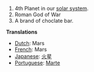 #4th Planet in our [[solar system]].
#Roman God of War
#A brand of choclate bar.

'''Translations'''
*[[Dutch]]: Mars
*[[French]]: Mars
*[[Japanese]]: [[火星]]
*[[Portuguese]]: [[Marte]]
